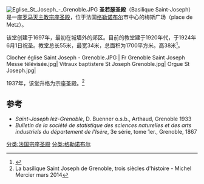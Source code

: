 [[File:Eglise_St_Joseph_-_Grenoble.JPG|thumb]]
'''圣若瑟圣殿'''（Basilique Saint-Joseph）是一座[[罗马天主教|罗马天主教]][[宗座圣殿|宗座圣殿]]，位于法国[[格勒诺布尔|格勒诺布尔]]市中心的梅斯广场（place de Metz）。 

该堂创建于1697年，最初在城墙外的郊区。目前的教堂建于1920年代，于1924年6月1日祝圣。教堂总长55米，最宽34米，总面积为1700平方米。高38米<ref>{{Cite web |url=http://www.pss-archi.eu/immeubles/FR-38185-47137.html |title=Site Pss-archi. |accessdate=2020-12-08 |archive-date=2015-09-24 |archive-url=https://web.archive.org/web/20150924111227/http://www.pss-archi.eu/immeubles/FR-38185-47137.html |dead-url=no }}</ref>。

<gallery>
Clocher église Saint Joseph - Grenoble.JPG |
Fr Grenoble Saint Joseph Messe télévisée.jpg|
Vitraux baptistere St Joseph Grenoble.jpg|
Orgue St Joseph.jpg|
</gallery>

1937年，该堂升格为宗座圣殿。<ref name=":0">La basilique Saint Joseph de Grenoble, trois siècles d'histoire - Michel Mercier mars 2014</ref>

== 参考 ==
* ''Saint-Joseph lez-Grenoble'', D. Buenner o.s.b., Arthaud, Grenoble 1933
* ''Bulletin de la société de statistique des sciences naturelles et des arts industriels du département de l'Isère'', 3e série, tome 1er., Grenoble, 1867
{{Reflist}}
[[分类:法国宗座圣殿|分类:法国宗座圣殿]]
[[分类:格勒诺布尔|分类:格勒诺布尔]]